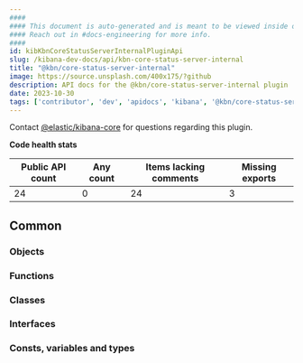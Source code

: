 ```yaml
---
####
#### This document is auto-generated and is meant to be viewed inside our experimental, new docs system.
#### Reach out in #docs-engineering for more info.
####
id: kibKbnCoreStatusServerInternalPluginApi
slug: /kibana-dev-docs/api/kbn-core-status-server-internal
title: "@kbn/core-status-server-internal"
image: https://source.unsplash.com/400x175/?github
description: API docs for the @kbn/core-status-server-internal plugin
date: 2023-10-30
tags: ['contributor', 'dev', 'apidocs', 'kibana', '@kbn/core-status-server-internal']
---
```




Contact [@elastic/kibana-core](https://github.com/orgs/elastic/teams/kibana-core) for questions regarding this plugin.

**Code health stats**

| Public API count  | Any count | Items lacking comments | Missing exports |
|-------------------|-----------|------------------------|-----------------|
| 24 | 0 | 24 | 3 |

## Common

### Objects
<DocDefinitionList data={kbnCoreStatusServerInternalObj.common.objects}/>

### Functions
<DocDefinitionList data={kbnCoreStatusServerInternalObj.common.functions}/>

### Classes
<DocDefinitionList data={kbnCoreStatusServerInternalObj.common.classes}/>

### Interfaces
<DocDefinitionList data={kbnCoreStatusServerInternalObj.common.interfaces}/>

### Consts, variables and types
<DocDefinitionList data={kbnCoreStatusServerInternalObj.common.misc}/>

